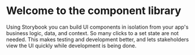 
<Meta title="Component Library/Introduction" />

# Welcome to the component library
Using Storybook you can build UI components in isolation from your app's business logic, data, and context. So many clicks to a set state are not needed. This makes testing and development better, and lets stakeholders view the UI quickly while development is being done.